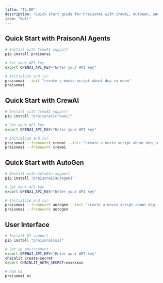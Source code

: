 ```yaml
---
title: "TL;DR"
description: "Quick start guide for PraisonAI with CrewAI, AutoGen, and UI setup instructions"
icon: "bolt"
---
```


## Quick Start with PraisonAI Agents

```bash
# Install with CrewAI support
pip install praisonai

# Set your API key
export OPENAI_API_KEY="Enter your API key"

# Initialize and run
praisonai --init "create a movie script about dog in moon"
praisonai
```

## Quick Start with CrewAI

```bash
# Install with CrewAI support
pip install "praisonai[crewai]"

# Set your API key
export OPENAI_API_KEY="Enter your API key"

# Initialize and run
praisonai --framework crewai --init "create a movie script about dog in moon"
praisonai --framework crewai
```

## Quick Start with AutoGen

```bash
# Install with AutoGen support
pip install "praisonai[autogen]"

# Set your API key
export OPENAI_API_KEY="Enter your API key"

# Initialize and run
praisonai --framework autogen --init "create a movie script about dog in moon"
praisonai --framework autogen
```

## User Interface

```bash
# Install UI support
pip install "praisonai[ui]"

# Set up environment
export OPENAI_API_KEY="Enter your API key"
chainlit create-secret
export CHAINLIT_AUTH_SECRET=xxxxxxxx

# Run UI
praisonai ui
```